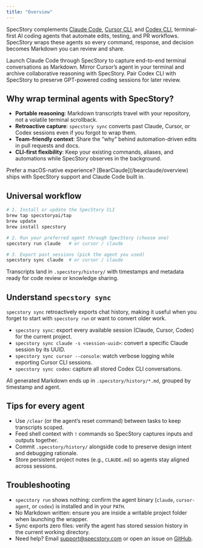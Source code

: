 ```yaml
---
title: "Overview"
---
```


SpecStory complements [Claude Code](https://docs.anthropic.com/en/docs/claude-code), [Cursor CLI](https://cursor.com/cli), and [Codex CLI](https://www.openai.com/codex/cli/), terminal-first AI coding agents that automate edits, testing, and PR workflows. SpecStory wraps these agents so every command, response, and decision becomes Markdown you can review and share.

<CardGroup cols={3}>
  <Card title="Claude Code" icon="sparkles" href="/integrations/claude-code">
    Launch Claude Code through SpecStory to capture end-to-end terminal conversations as Markdown.
  </Card>
  <Card title="Cursor CLI" icon="laptop-code" href="/integrations/cursor-cli">
    Mirror Cursor’s agent in your terminal and archive collaborative reasoning with SpecStory.
  </Card>
  <Card title="Codex CLI" icon="code" href="/integrations/codex-cli">
    Pair Codex CLI with SpecStory to preserve GPT-powered coding sessions for later review.
  </Card>
</CardGroup>

## Why wrap terminal agents with SpecStory?

- **Portable reasoning**: Markdown transcripts travel with your repository, not a volatile terminal scrollback.
- **Retroactive capture**: `specstory sync` converts past Claude, Cursor, or Codex sessions even if you forgot to wrap them.
- **Team-friendly context**: Share the “why” behind automation-driven edits in pull requests and docs.
- **CLI-first flexibility**: Keep your existing commands, aliases, and automations while SpecStory observes in the background.

<Info>
  Prefer a macOS-native experience? [BearClaude](/bearclaude/overview) ships with SpecStory support and Claude Code built in.
</Info>

## Universal workflow

```bash
# 1. Install or update the SpecStory CLI
brew tap specstoryai/tap
brew update
brew install specstory

# 2. Run your preferred agent through SpecStory (choose one)
specstory run claude   # or cursor / claude

# 3. Export past sessions (pick the agent you used)
specstory sync claude  # or cursor / claude
```

Transcripts land in `.specstory/history/` with timestamps and metadata ready for code review or knowledge sharing.

## Understand `specstory sync`

`specstory sync` retroactively exports chat history, making it useful when you forget to start with `specstory run` or want to convert older work.

- `specstory sync`: export every available session (Claude, Cursor, Codex) for the current project.
- `specstory sync claude -s <session-uuid>`: convert a specific Claude session by its UUID.
- `specstory sync cursor --console`: watch verbose logging while exporting Cursor CLI sessions.
- `specstory sync codex`: capture all stored Codex CLI conversations.

All generated Markdown ends up in `.specstory/history/*.md`, grouped by timestamp and agent.

## Tips for every agent

- Use `/clear` (or the agent’s reset command) between tasks to keep transcripts scoped.
- Feed shell context with `!` commands so SpecStory captures inputs and outputs together.
- Commit `.specstory/history/` alongside code to preserve design intent and debugging rationale.
- Store persistent project notes (e.g., `CLAUDE.md`) so agents stay aligned across sessions.

## Troubleshooting

- `specstory run` shows nothing: confirm the agent binary (`claude`, `cursor-agent`, or `codex`) is installed and in your `PATH`.
- No Markdown written: ensure you are inside a writable project folder when launching the wrapper.
- Sync exports zero files: verify the agent has stored session history in the current working directory.
- Need help? Email [support@specstory.com](mailto:support@specstory.com) or open an issue on [GitHub](https://github.com/specstoryai/getspecstory/issues).
